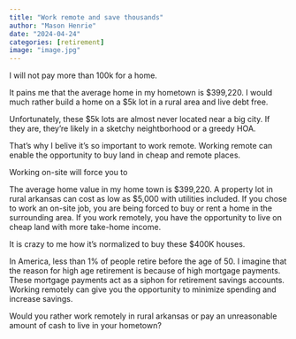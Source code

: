 ```yaml
---
title: "Work remote and save thousands"
author: "Mason Henrie"
date: "2024-04-24"
categories: [retirement]
image: "image.jpg"
---
```


I will not pay more than 100k for a home.



It pains me that the average home in my hometown is $399,220. I would much rather build a home on a $5k lot in a rural area and live debt free.

Unfortunately, these $5k lots are almost never located near a big city. If they are, they're likely in a sketchy neightborhood or a greedy HOA.

That's why I belive it's so important to work remote. Working remote can enable the opportunity to buy land in cheap and remote places.

Working on-site will force you to 

The average home value in my home town is $399,220. A property lot in rural arkansas can cost as low as $5,000 with utilities included. If you chose to work an on-site job, you are being forced to buy or rent a home in the surrounding area. If you work remotely, you have the opportunity to live on cheap land with more take-home income. 

It is crazy to me how it's normalized to buy these $400K houses.

In America, less than 1% of people retire before the age of 50. I imagine that the reason for high age retirement is because of high mortgage payments. These mortgage payments act as a siphon for retirement savings accounts. Working remotely can give you the opportunity to minimize spending and increase savings. 

 Would you rather work remotely in rural arkansas or pay an unreasonable amount of cash to live in your hometown? 

